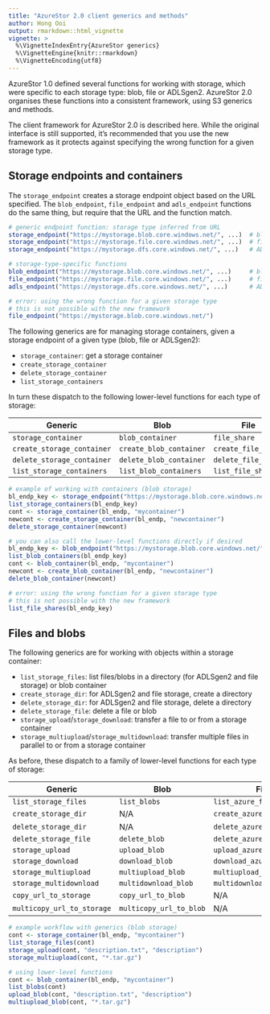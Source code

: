 ```yaml
---
title: "AzureStor 2.0 client generics and methods"
author: Hong Ooi
output: rmarkdown::html_vignette
vignette: >
  %\VignetteIndexEntry{AzureStor generics}
  %\VignetteEngine{knitr::rmarkdown}
  %\VignetteEncoding{utf8}
---
```


AzureStor 1.0 defined several functions for working with storage, which were specific to each storage type: blob, file or ADLSgen2. AzureStor 2.0 organises these functions into a consistent framework, using S3 generics and methods.

The client framework for AzureStor 2.0 is described here. While the original interface is still supported, it's recommended that you use the new framework as it protects against specifying the wrong function for a given storage type.


## Storage endpoints and containers

The `storage_endpoint` creates a storage endpoint object based on the URL specified. The `blob_endpoint`, `file_endpoint` and `adls_endpoint` functions do the same thing, but require that the URL and the function match.

```r
# generic endpoint function: storage type inferred from URL
storage_endpoint("https://mystorage.blob.core.windows.net/", ...)  # blob endpoint
storage_endpoint("https://mystorage.file.core.windows.net/", ...)  # file endpoint
storage_endpoint("https://mystorage.dfs.core.windows.net/", ...)   # ADLSgen2 endpoint

# storage-type-specific functions
blob_endpoint("https://mystorage.blob.core.windows.net/", ...)     # blob endpoint
file_endpoint("https://mystorage.file.core.windows.net/", ...)     # file endpoint
adls_endpoint("https://mystorage.dfs.core.windows.net/", ...)      # ADLSgen2 endpoint

# error: using the wrong function for a given storage type
# this is not possible with the new framework
file_endpoint("https://mystorage.blob.core.windows.net/")
```

The following generics are for managing storage containers, given a storage endpoint of a given type (blob, file or ADLSgen2):

- `storage_container`: get a storage container
- `create_storage_container`
- `delete_storage_container`
- `list_storage_containers`

In turn these dispatch to the following lower-level functions for each type of storage:

| Generic | Blob | File | ADLS2 |
| ------- | ---- | ---- | ----- |
| `storage_container` | `blob_container` | `file_share` | `adls_filesystem` |
| `create_storage_container` | `create_blob_container` | `create_file_share` | `create_adls_filesystem` |
| `delete_storage_container` | `delete_blob_container` | `delete_file_share` | `delete_adls_filesystem` |
| `list_storage_containers` | `list_blob_containers` | `list_file_shares` | `list_adls_filesystems` |

```r
# example of working with containers (blob storage)
bl_endp_key <- storage_endpoint("https://mystorage.blob.core.windows.net/", key="mykey")
list_storage_containers(bl_endp_key)
cont <- storage_container(bl_endp, "mycontainer")
newcont <- create_storage_container(bl_endp, "newcontainer")
delete_storage_container(newcont)

# you can also call the lower-level functions directly if desired
bl_endp_key <- blob_endpoint("https://mystorage.blob.core.windows.net/", key="mykey")
list_blob_containers(bl_endp_key)
cont <- blob_container(bl_endp, "mycontainer")
newcont <- create_blob_container(bl_endp, "newcontainer")
delete_blob_container(newcont)

# error: using the wrong function for a given storage type
# this is not possible with the new framework
list_file_shares(bl_endp_key)
```


## Files and blobs

The following generics are for working with objects within a storage container:

- `list_storage_files`: list files/blobs in a directory (for ADLSgen2 and file storage) or blob container
- `create_storage_dir`: for ADLSgen2 and file storage, create a directory
- `delete_storage_dir`: for ADLSgen2 and file storage, delete a directory
- `delete_storage_file`: delete a file or blob
- `storage_upload`/`storage_download`: transfer a file to or from a storage container
- `storage_multiupload`/`storage_multidownload`: transfer multiple files in parallel to or from a storage container

As before, these dispatch to a family of lower-level functions for each type of storage:

| Generic | Blob | File | ADLS2 |
| ------- | ---- | ---- | ----- |
| `list_storage_files` | `list_blobs` | `list_azure_files` | `list_adls_files` |
| `create_storage_dir` | N/A | `create_azure_dir` | `create_adls_dir` |
| `delete_storage_dir` | N/A | `delete_azure_dir` | `delete_adls_dir` |
| `delete_storage_file` | `delete_blob` | `delete_azure_file` | `delete_adls_file` |
| `storage_upload` | `upload_blob` | `upload_azure_file` | `upload_adls_file` |
| `storage_download` | `download_blob` | `download_azure_file` | `download_adls_file` |
| `storage_multiupload` | `multiupload_blob` | `multiupload_azure_file` | `multiupload_adls_file` |
| `storage_multidownload` | `multidownload_blob` | `multidownload_azure_file` | `multidownload_adls_file` |
| `copy_url_to_storage` | `copy_url_to_blob`  | N/A | N/A |
| `multicopy_url_to_storage` | `multicopy_url_to_blob`  | N/A | N/A |

```r
# example workflow with generics (blob storage)
cont <- storage_container(bl_endp, "mycontainer")
list_storage_files(cont)
storage_upload(cont, "description.txt", "description")
storage_multiupload(cont, "*.tar.gz")

# using lower-level functions
cont <- blob_container(bl_endp, "mycontainer")
list_blobs(cont)
upload_blob(cont, "description.txt", "description")
multiupload_blob(cont, "*.tar.gz")
```
